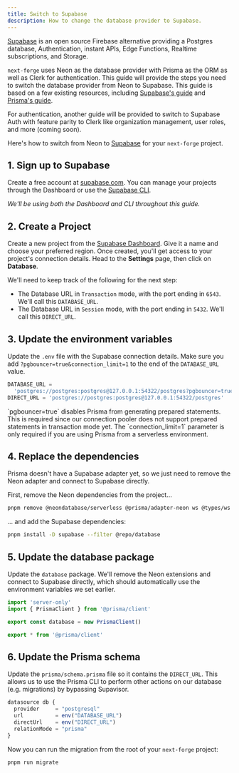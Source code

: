 ```yaml
---
title: Switch to Supabase
description: How to change the database provider to Supabase.
---
```


[Supabase](https://supabase.com) is an open source Firebase alternative providing a Postgres database, Authentication, instant APIs, Edge Functions, Realtime subscriptions, and Storage.

`next-forge` uses Neon as the database provider with Prisma as the ORM as well as Clerk for authentication. This guide will provide the steps you need to switch the database provider from Neon to Supabase. This guide is based on a few existing resources, including [Supabase's guide](https://supabase.com/partners/integrations/prisma) and [Prisma's guide](https://www.prisma.io/docs/orm/overview/databases/supabase).

<Note>
  For authentication, another guide will be provided to switch to Supabase Auth
  with feature parity to Clerk like organization management, user roles, and
  more (coming soon).
</Note>

Here's how to switch from Neon to [Supabase](https://supabase.com) for your `next-forge` project.

## 1. Sign up to Supabase

Create a free account at [supabase.com](https://supabase.com). You can manage your projects through the Dashboard or use the [Supabase CLI](https://supabase.com/docs/guides/local-development).

_We'll be using both the Dashboard and CLI throughout this guide._

## 2. Create a Project

Create a new project from the [Supabase Dashboard](https://supabase.com/dashboard). Give it a name and choose your preferred region. Once created, you'll get access to your project's connection details. Head to the **Settings** page, then click on **Database**.

We'll need to keep track of the following for the next step:

- The Database URL in `Transaction` mode, with the port ending in `6543`. We'll call this `DATABASE_URL`.
- The Database URL in `Session` mode, with the port ending in `5432`. We'll call this `DIRECT_URL`.

## 3. Update the environment variables

Update the `.env` file with the Supabase connection details. Make sure you add `?pgbouncer=true&connection_limit=1` to the end of the `DATABASE_URL` value.

```js title=".env"
DATABASE_URL =
  'postgres://postgres:postgres@127.0.0.1:54322/postgres?pgbouncer=true&connection_limit=1'
DIRECT_URL = 'postgres://postgres:postgres@127.0.0.1:54322/postgres'
```

<Note>
  `pgbouncer=true` disables Prisma from generating prepared statements. This is
  required since our connection pooler does not support prepared statements in
  transaction mode yet. The `connection_limit=1` parameter is only required if
  you are using Prisma from a serverless environment.
</Note>

## 4. Replace the dependencies

Prisma doesn't have a Supabase adapter yet, so we just need to remove the Neon adapter and connect to Supabase directly.

First, remove the Neon dependencies from the project...

```sh title="Terminal"
pnpm remove @neondatabase/serverless @prisma/adapter-neon ws @types/ws --filter @repo/database
```

... and add the Supabase dependencies:

```sh title="Terminal"
pnpm install -D supabase --filter @repo/database
```

## 5. Update the database package

Update the `database` package. We'll remove the Neon extensions and connect to Supabase directly, which should automatically use the environment variables we set earlier.

```ts title="packages/database/index.ts"
import 'server-only'
import { PrismaClient } from '@prisma/client'

export const database = new PrismaClient()

export * from '@prisma/client'
```

## 6. Update the Prisma schema

Update the `prisma/schema.prisma` file so it contains the `DIRECT_URL`. This allows us to use the Prisma CLI to perform other actions on our database (e.g. migrations) by bypassing Supavisor.

```js title="prisma/schema.prisma {4}"
datasource db {
  provider     = "postgresql"
  url          = env("DATABASE_URL")
  directUrl    = env("DIRECT_URL")
  relationMode = "prisma"
}
```

Now you can run the migration from the root of your `next-forge` project:

```sh title="Terminal"
pnpm run migrate
```
